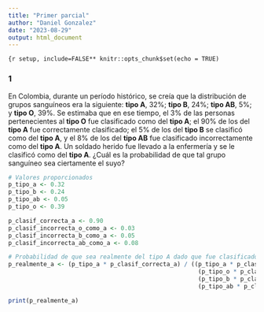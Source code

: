 ```yaml
---
title: "Primer parcial"
author: "Daniel Gonzalez"
date: "2023-08-29"
output: html_document
---
```


```{r setup, include=FALSE**
knitr::opts_chunk$set(echo = TRUE)
```

### 1

En Colombia, durante un período histórico, se creía que la distribución de grupos sanguíneos era la siguiente: **tipo A**, 32%; **tipo B**, 24%; **tipo AB**, 5%; y **tipo O**, 39%. Se estimaba que en ese tiempo, el 3% de las personas pertenecientes al **tipo O** fue clasificado como del **tipo A**; el 90% de los del **tipo A** fue correctamente clasificado; el 5% de los del **tipo B** se clasificó como del **tipo A**, y el 8% de los del **tipo AB** fue clasificado incorrectamente como del **tipo A**. Un soldado herido fue llevado a la enfermería y se le clasificó como del **tipo A**. ¿Cuál es la probabilidad de que tal grupo sanguíneo sea ciertamente el suyo?
			

```r
# Valores proporcionados
p_tipo_a <- 0.32
p_tipo_b <- 0.24
p_tipo_ab <- 0.05
p_tipo_o <- 0.39

p_clasif_correcta_a <- 0.90
p_clasif_incorrecta_o_como_a <- 0.03
p_clasif_incorrecta_b_como_a <- 0.05
p_clasif_incorrecta_ab_como_a <- 0.08

# Probabilidad de que sea realmente del tipo A dado que fue clasificado como A
p_realmente_a <- (p_tipo_a * p_clasif_correcta_a) / ((p_tipo_a * p_clasif_correcta_a) + 
                                                      (p_tipo_o * p_clasif_incorrecta_o_como_a) +
                                                      (p_tipo_b * p_clasif_incorrecta_b_como_a) +
                                                      (p_tipo_ab * p_clasif_incorrecta_ab_como_a))

print(p_realmente_a)

```

